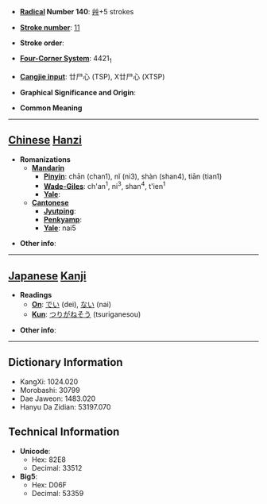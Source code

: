 * '''[[Wiktionary:Chinese radical index| Radical]] Number 140''': [[Wiktionary:Chinese radical index 艸|艸]]+5 strokes

* '''[[Wiktionary:Chinese total strokes index|Stroke number]]''': [[Wiktionary:Chinese total strokes index 11|11]]

* '''Stroke order''': 

* '''[[Wiktionary:Chinese four corner index|Four-Corner System]]''': 4421<sub>1</sub>

* '''[[Wiktionary:Chinese Cangjie index|Cangjie input]]''': 廿尸心 (TSP), X廿尸心 (XTSP)

* '''Graphical Significance and Origin''': 

* '''Common Meaning'''

----

== [[Chinese]] [[Hanzi]] ==

* '''Romanizations'''
** '''[[Mandarin]]'''
*** '''[[Pinyin]]''': chān (chan1), nǐ (ni3), shàn (shan4), tiān (tian1)
*** '''[[Wade-Giles]]''': ch'an<sup>1</sup>, ni<sup>3</sup>, shan<sup>4</sup>, t'ien<sup>1</sup>
*** '''[[Yale]]''': 
** '''[[Cantonese]]'''
*** '''[[Jyutping]]''':
*** '''[[Penkyamp]]''': 
*** '''[[Yale]]''': nai5

* '''Other info''': 

----

== [[Japanese]] [[Kanji]] ==

* '''Readings'''
** '''[[On]]''': [[でい]] (dei), [[ない]] (nai)
** '''[[Kun]]''': [[つりがねそう]] (tsuriganesou)

* '''Other info''':  

----

== Dictionary Information ==

* KangXi: 1024.020
* Morobashi: 30799
* Dae Jaweon: 1483.020
* Hanyu Da Zidian: 53197.070

== Technical Information ==

* '''Unicode''':
** Hex: 82E8
** Decimal: 33512
* '''Big5''':
** Hex: D06F
** Decimal: 53359